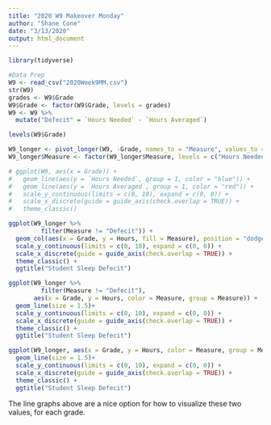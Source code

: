 ---
title: "2020 W9 Makeover Monday"
author: "Shane Cone"
date: "3/13/2020"
output: html_document
---

```{r}
library(tidyverse)

#Data Prep
W9 <- read_csv("2020Week9MM.csv")
str(W9)
grades <- W9$Grade
W9$Grade <- factor(W9$Grade, levels = grades)
W9 <- W9 %>% 
  mutate("Defecit" = `Hours Needed` - `Hours Averaged`)

levels(W9$Grade)

W9_longer <- pivot_longer(W9, -Grade, names_to = "Measure", values_to = "Hours")
W9_longer$Measure <- factor(W9_longer$Measure, levels = c("Hours Needed", "Hours Averaged", "Defecit"))
```

```{r, fig.width=10, fig.height=4}

# ggplot(W9, aes(x = Grade)) +
#   geom_line(aes(y = `Hours Needed`, group = 1, color = "blue")) +
#   geom_line(aes(y = `Hours Averaged`, group = 1, color = "red")) +
#   scale_y_continuous(limits = c(0, 10), expand = c(0, 0)) +
#   scale_x_discrete(guide = guide_axis(check.overlap = TRUE)) +
#   theme_classic()

ggplot(W9_longer %>% 
         filter(Measure != "Defecit")) +
  geom_col(aes(x = Grade, y = Hours, fill = Measure), position = "dodge")+
  scale_y_continuous(limits = c(0, 10), expand = c(0, 0)) +
  scale_x_discrete(guide = guide_axis(check.overlap = TRUE)) +
  theme_classic() +
  ggtitle("Student Sleep Defecit")

ggplot(W9_longer %>% 
         filter(Measure != "Defecit"), 
       aes(x = Grade, y = Hours, color = Measure, group = Measure)) +
  geom_line(size = 1.5)+
  scale_y_continuous(limits = c(0, 10), expand = c(0, 0)) +
  scale_x_discrete(guide = guide_axis(check.overlap = TRUE)) +
  theme_classic() +
  ggtitle("Student Sleep Defecit")

ggplot(W9_longer, aes(x = Grade, y = Hours, color = Measure, group = Measure)) +
  geom_line(size = 1.5)+
  scale_y_continuous(limits = c(0, 10), expand = c(0, 0)) +
  scale_x_discrete(guide = guide_axis(check.overlap = TRUE)) +
  theme_classic() +
  ggtitle("Student Sleep Defecit")

```

The line graphs above are a nice option for how to visualize these two values, for each grade.


